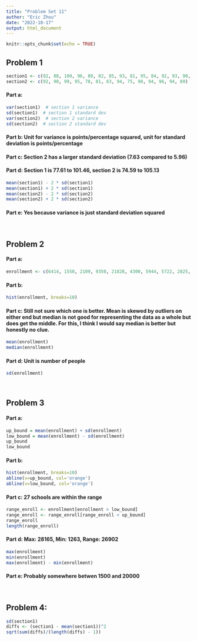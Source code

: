 ---
title: "Problem Set 11"
author: "Eric Zhou"
date: "2022-10-17"
output: html_document
---

```{r setup, include=FALSE}
knitr::opts_chunk$set(echo = TRUE)
```


## **Problem 1**
```{r}
section1 <- c(92, 88, 100, 96, 80, 82, 85, 93, 81, 95, 84, 92, 93, 90, 92)
section2 <- c(92, 90, 99, 95, 78, 81, 83, 94, 75, 98, 94, 96, 94, 89)
```

#### **Part a**: 
```{r}
var(section1)  # section 1 variance
sd(section1)  # section 1 standard dev
var(section2)  # section 2 variance
sd(section2)  # section 2 standard dev
```

#### **Part b**: Unit for variance is points/percentage squared, unit for standard deviation is points/percentage
#### **Part c**: Section 2 has a larger standard deviation (7.63 compared to 5.96)
#### **Part d**: Section 1 is 77.61 to 101.46, section 2 is 74.59 to 105.13
```{r}
mean(section1) - 2 * sd(section1)
mean(section1) + 2 * sd(section1)
mean(section2) - 2 * sd(section2)
mean(section2) + 2 * sd(section2)
```

#### **Part e**: Yes because variance is just standard deviation squared
<br>

## **Problem 2**
#### **Part a**: 
```{r}
enrollment <- c(6414, 1550, 2109, 9350, 21828, 4300, 5944, 5722, 2825, 2044, 5481, 5200, 5853, 2750, 10012, 6357, 27000, 9414, 7681, 3200, 17500, 9200, 7380, 18314, 6557, 13713, 17768, 7493, 2771, 2861, 1263, 7285, 28165, 5080, 11622)
```

#### **Part b**: 
```{r}
hist(enrollment, breaks=10)
```

#### **Part c**: Still not sure which one is better. Mean is skewed by outliers on either end but median is not good for representing the data as a whole but does get the middle. For this, I think I would say median is better but honestly no clue.
```{r}
mean(enrollment)
median(enrollment)
```

#### **Part d**: Unit is number of people
```{r}
sd(enrollment)
```

<br>

## **Problem 3**
#### **Part a**: 
```{r}
up_bound = mean(enrollment) + sd(enrollment)
low_bound = mean(enrollment) - sd(enrollment)
up_bound
low_bound
```

#### **Part b**: 
```{r}
hist(enrollment, breaks=10)
abline(v=up_bound, col='orange')
abline(v=low_bound, col='orange')
```

#### **Part c**: 27 schools are within the range
```{r}
range_enroll <- enrollment[enrollment > low_bound]
range_enroll <- range_enroll[range_enroll < up_bound]
range_enroll
length(range_enroll)
```


#### **Part d**: Max: 28165, Min: 1263, Range: 26902
```{r}
max(enrollment)
min(enrollment)
max(enrollment) - min(enrollment)
```

#### **Part e**: Probably somewhere betwen 1500 and 20000
<br>

## **Problem 4**:
```{r}
sd(section1)
diffs <- (section1 - mean(section1))^2
sqrt(sum(diffs)/(length(diffs) - 1))
```

